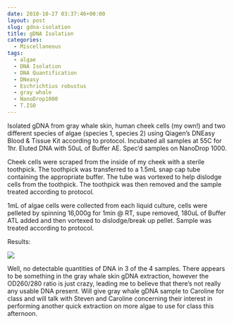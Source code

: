 ```yaml
---
date: 2010-10-27 03:37:46+00:00
layout: post
slug: gdna-isolation
title: gDNA Isolation
categories:
  - Miscellaneous
tags:
  - algae
  - DNA Isolation
  - DNA Quantification
  - DNeasy
  - Eschrichtius robustus
  - gray whale
  - NanoDrop1000
  - T.ISO
---
```


Isolated gDNA from gray whale skin, human cheek cells (my own!) and two different species of algae (species 1, species 2) using Qiagen's DNEasy Blood & Tissue Kit according to protocol. Incubated all samples at 55C for 1hr. Eluted DNA with 50uL of Buffer AE. Spec'd samples on NanoDrop 1000.

Cheek cells were scraped from the inside of my cheek with a sterile toothpick. The toothpick was transferred to a 1.5mL snap cap tube containing the appropriate buffer. The tube was vortexed to help dislodge cells from the toothpick. The toothpick was then removed and the sample treated according to protocol.

1mL of algae cells were collected from each liquid culture, cells were pelleted by spinning 16,000g for 1min @ RT, supe removed, 180uL of Buffer ATL added and then vortexed to dislodge/break up pellet. Sample was treated according to protocol.

Results:

![](https://eagle.fish.washington.edu/Arabidopsis/20101026-01%20gDNA.JPG)

Well, no detectable quantities of DNA in 3 of the 4 samples. There appears to be something in the gray whale skin gDNA extraction, however the OD260/280 ratio is just crazy, leading me to believe that there's not really any usable DNA present. Will give gray whale gDNA sample to Caroline for class and will talk with Steven and Caroline concerning their interest in performing another quick extraction on more algae to use for class this afternoon.
